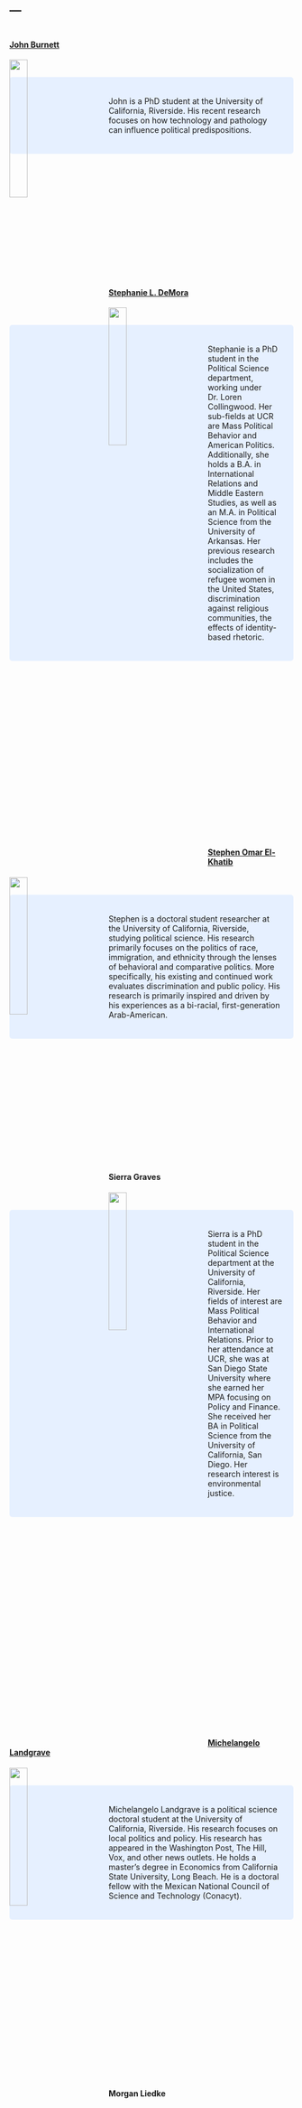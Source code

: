 ---
---




<link rel="stylesheet" href="styles.css" type="text/css">


#

#

#

#

#

#

#


#


#### [John Burnett](https://johnbur.net/)

<img src="images/Photos/Burnet.jpg" style="width:25%; border:0px solid; margin-right: 50px" align="left">

\


<style>
div.blue { background-color:#e6f0ff; border-radius: 5px; padding: 20px;}
</style>
<div class = "blue">
John is a PhD student at the University of California, Riverside. His recent research focuses on how technology and pathology can influence political predispositions.
</div>


\

\

\

\

\

\

\



#### [Stephanie L. DeMora](https://www.stephaniedemora.com)

<img src="images/Photos/DeMora.jpg" style="width:25%; border:0px solid; margin-right: 50px" align="left">

\


<style>
div.blue { background-color:#e6f0ff; border-radius: 5px; padding: 20px;}
</style>
<div class = "blue">
Stephanie is a PhD student in the Political Science department, working under Dr. Loren Collingwood. Her sub-fields at UCR are Mass Political Behavior and American Politics. Additionally,  she holds a B.A. in International Relations and Middle Eastern Studies, as well as an M.A. in Political Science from the University of Arkansas. Her previous research includes the socialization of refugee women in the United States, discrimination against religious communities, the effects of identity-based rhetoric.
</div>

\

\

\

\

\

\

\

\

\

\


#### [Stephen Omar El-Khatib](https://www.stephenelk.com/)

<img src="images/Photos/El-Khatib.JPG" style="width:25%; border:0px solid; margin-right: 50px" align="left">

\

<style>
div.blue { background-color:#e6f0ff; border-radius: 5px; padding: 20px;}
</style>
<div class = "blue">
Stephen is a doctoral student researcher at the University of California, Riverside, studying political science. His research primarily focuses on the politics of race, immigration, and ethnicity through the lenses of behavioral and comparative politics.  More specifically, his existing and continued work evaluates discrimination and public policy. His research is primarily inspired and driven by his experiences as a bi-racial, first-generation Arab-American.
</div>

\

\

\

\

\

\

\



#### Sierra Graves

<img src="images/Photos/Graves.jpg" style="width:25%; border:0px solid; margin-right: 50px" align="left">

\

<style>
div.blue { background-color:#e6f0ff; border-radius: 5px; padding: 20px;}
</style>
<div class = "blue">
Sierra is a PhD student in the Political Science department at the University of California, Riverside. Her fields of interest are Mass Political Behavior and International Relations. Prior to her attendance at UCR, she was at San Diego State University where she earned her MPA focusing on Policy and Finance. She received her BA in Political Science from the University of California, San Diego. Her research interest is environmental justice.
</div>

\

\

\

\

\

\

\

\

\

\

\

\



#### [Michelangelo Landgrave](https://michelangelolandgrave.wordpress.com/)

<img src="images/Photos/Landgrave.jpg" style="width:25%; border:0px solid; margin-right: 50px" align="left">

\


<style>
div.blue { background-color:#e6f0ff; border-radius: 5px; padding: 20px;}
</style>
<div class = "blue">
Michelangelo Landgrave is a political science doctoral student at the University of California, Riverside. His research focuses on local politics and policy. His research has appeared in the Washington Post, The Hill, Vox, and other news outlets. He holds a master’s degree in Economics from California State University, Long Beach. He is a doctoral fellow with the Mexican National Council of Science and Technology (Conacyt).
</div>


\

\

\

\

\

\

\

\

\



#### Morgan Liedke


\

\

\

\

\

\

\

\

\


#### [Christian Lindke](https://www.christianlindke.com/)

<img src="images/Photos/Lindke.png" style="width:25%; border:0px solid; margin-right: 50px" align="left">

\


<style>
div.blue { background-color:#e6f0ff; border-radius: 5px; padding: 20px;}
</style>
<div class = "blue">
Christian Lindke is a Doctoral student in Political Science at the University of California, Riverside and the Program Director of the Arsalyn Program of Ludwick Family Foundation. Christian earned his Master of Science in Business Administration with a focus on Marketing and Market Research at California State Polytechnic, Pomona at their Graduate School of Business. Christian's current research interests are political polarization, transmission of affective polarization between generations, and how parenting interacts with politics.
</div>


\

\

\

\

\

\

\



#### Sean Long

<img src="images/Photos/Long.jpg" style="width:25%; border:0px solid; margin-right: 50px" align="left">

\


<style>
div.blue { background-color:#e6f0ff; border-radius: 5px; padding: 20px;}
</style>
<div class = "blue">
Sean Long is a PhD student in Political Science. His primary interests revolve around social identity, political communications, and the media, as well as quantitative methods and text analysis. His non-lab related research has focused on political extremism, local discrimination, and immigration. He also holds an MA in American Government from Georgetown University and a BA in philosophy from Reed College.
</div>




\

\

\

\

\

\

\

\

\


#### Arielle Manganiello


\

\

\


#### [Jenn Merolla](https://jennifermerollaphd.wordpress.com/)

<img src="images/Photos/Merolla.jpg" style="width:25%; border:0px solid; margin-right: 50px" align="left">

\

\

<style>
div.blue { background-color:#e6f0ff; border-radius: 5px; padding: 20px;}
</style>
<div class = "blue">
Jenn is a Professor in the Department of Political Science at the University of California, Riverside. She specializes in the study of Political Behavior. Her research focuses on how the information environment and contexts of threat shape attitudes and political behavior among the public. She is also the field editor in American Behavior for the Journal of Politics.
</div>


\

\

\

\

\

\

\

\

\


#### Adriana Ninci


\

\

\

\

\



#### [Maricruz Ariana Osorio](http://www.mosorio.info/)

<img src="images/Photos/Osorio.jpg" style="width:25%; border:0px solid; margin-right: 50px" align="left">



<style>
div.blue { background-color:#e6f0ff; border-radius: 5px; padding: 20px;}
</style>
<div class = "blue">
Maricruz Ariana Osorio is a graduate student at the University of California, Riverside. She is proud to be in the company of McNair Fellows, Eugene Cota-Robles Fellows, and APSA MFP Fellows. She has published on the topics of race and Latinx politics. Her current research projects focus on immigration, refugees, political psychology, and gender. Maricruz is also part of the duo that make up People of Color Also Know Stuff. 
</div>


\

\

\

\

\

\

\

\

\



#### [Beyza Han Tuncez](https://politicalscience.ucr.edu/wp-content/uploads/2014/06/academic-cv.pdf)

<img src="images/Photos/Han.jpg" style="width:25%; border:0px solid; margin-right: 50px" align="left">

\


<style>
div.blue { background-color:#e6f0ff; border-radius: 5px; padding: 20px;}
</style>
<div class = "blue">
Beyza Han Tuncez is a PhD student in Political Science Department at UCR. Her research centers on Comparative Political Behavior, specifically, ethnic conflict, political behavior and representation of ethnic minorities. She holds a B.S in Political Science and Public Administration from the Middle East Technical University, Turkey and an M.A in Political Science from the University of California, Riverside.
</div>

\

\

\

\


\

\

\

\

\

\

\

\

\

\

\

\


#### Ding Wang


\

\

\



#

#

#

#

#

#

#


<center> 

This website was created and is maintained by [Stephanie L. DeMora](https://www.stephaniedemora.com/)

</center>